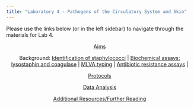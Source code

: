 ```yaml
---
title: "Laboratory 4 - Pathogens of the Circulatory System and Skin"
---
```


Please use the links below (or in the left sidebar) to navigate through the materials for Lab 4.

<center>[Aims](./4aims.qmd) 

Background: [Identification of staphylococci](./4intro1.qmd) | [Biochemical assays: lysostaphin and coagulase](./4intro2.qmd) | [MLVA typing](./4intro3.qmd) | [Antibiotic resistance assays](./4intro4.qmd) |  

[Protocols](./4protocols.qmd) 

[Data Analysis](./4data.qmd) 

[Additional Resources/Further Reading](./4further.qmd) </center></center>